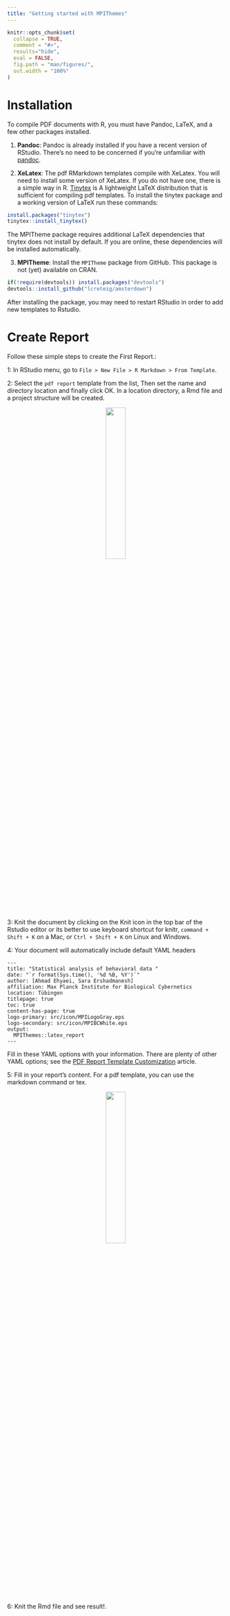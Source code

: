 ```yaml
---
title: "Getting started with MPIThemes"
---
```


```r
knitr::opts_chunk$set(
  collapse = TRUE,
  comment = "#>",
  results="hide",
  eval = FALSE,
  fig.path = "man/figures/",
  out.width = "100%"
)
```

# Installation

To compile PDF documents with R, you must have Pandoc, LaTeX, and a few other packages installed.

1. **Pandoc**: Pandoc is already installed if you have a recent version of RStudio. 
There's no need to be concerned if you're unfamiliar with [pandoc](https://pandoc.org/).

2. **XeLatex**: The pdf RMarkdown templates compile with XeLatex. You will need to install some version of XeLatex. If you do not have one, there is a simple way in R. [Tinytex](https://yihui.org/tinytex/) is A lightweight LaTeX distribution that is sufficient for compiling pdf templates. To install the tinytex package and a working version of LaTeX run these commands:

``` r
install.packages("tinytex")
tinytex::install_tinytex()
```

The MPITheme package requires additional LaTeX dependencies that tinytex does not install by default. If you are online, these dependencies will be installed automatically.

3. **MPITheme**: Install the `MPITheme` package from GitHub. 
This package is not (yet) available on CRAN.

```r
if(!require(devtools)) install.packages("devtools") 
devtools::install_github("lcreteig/amsterdown") 
```

After installing the package, you may need to restart RStudio in order to add
new templates to Rstudio.

# Create Report

Follow these simple steps to create the First Report.:

1: In RStudio menu, go to `File > New File > R Markdown > From Template`.

2: Select the `pdf report` template from the list,
Then set the name and directory location and finally click OK.
In a location directory, a Rmd file and a project structure will be created.

<p align="center">
<img src="man/figures/choose_tamplate.png" width="30%"/>
</p>

3: Knit the document by clicking on the Knit icon in the top bar of the Rstudio editor
or its better to use keyboard shortcut for knitr,
`command + Shift + K` on a Mac, or `Ctrl + Shift + K` on Linux and Windows. 

4: Your document will automatically include default YAML headers

```
---
title: "Statistical analysis of behavioral data "
date: "`r format(Sys.time(), '%d %B, %Y')`"
author: [Ahmad Ehyaei, Sara Ershadmanesh]
affiliation: Max Planck Institute for Biological Cybernetics 
location: Tübingen
titlepage: true
toc: true
content-has-page: true
logo-primary: src/icon/MPILogoGray.eps
logo-secondary: src/icon/MPIBCWhite.eps
output:
  MPIThemes::latex_report
---
```

Fill in these YAML options with your information.
There are plenty of other YAML options; see the [PDF Report Template Customization](https://ehyaei.github.io/MPIThemes/articles/articles/pdf_report_template_customization.html) article.

5: Fill in your report's content. For a pdf template, you can use the markdown command or tex.

<p align="center">
<img src="man/figures/report_content.png" width="30%"/>
</p>

6: Knit the Rmd file and see result!.

